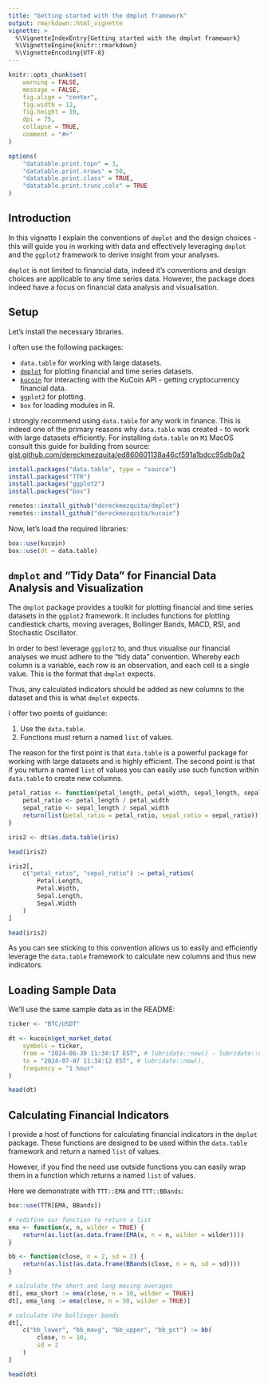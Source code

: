 ```yaml
---
title: "Getting started with the dmplot framework"
output: rmarkdown::html_vignette
vignette: >
  %\VignetteIndexEntry{Getting started with the dmplot framework}
  %\VignetteEngine{knitr::rmarkdown}
  %\VignetteEncoding{UTF-8}
---
```


```r
knitr::opts_chunk$set(
    warning = FALSE,
    message = FALSE,
    fig.align = "center",
    fig.width = 12,
    fig.height = 10,
    dpi = 75,
    collapse = TRUE,
    comment = "#>"
)

options(
    "datatable.print.topn" = 3,
    "datatable.print.nrows" = 50,
    "datatable.print.class" = TRUE,
    "datatable.print.trunc.cols" = TRUE
)
```

## Introduction

In this vignette I explain the conventions of `dmplot` and the design choices - this will guide you in working with data and effectively leveraging `dmplot` and the `ggplot2` framework to derive insight from your analyses.

`dmplot` is not limited to financial data, indeed it's conventions and design choices are applicable to any time series data. However, the package does indeed have a focus on financial data analysis and visualisation.

## Setup

Let's install the necessary libraries.

I often use the following packages:

- `data.table` for working with large datasets.
- [`dmplot`](https://github.com/dereckmezquita/dmplot) for plotting financial and time series datasets.
- [`kucoin`](https://github.com/dereckmezquita/kucoin) for interacting with the KuCoin API - getting cryptocurrency financial data.
- `ggplot2` for plotting.
- `box` for loading modules in R.

I strongly recommend using `data.table` for any work in finance. This is indeed one of the primary reasons why `data.table` was created - to work with large datasets efficiently. For installing `data.table` on `M1` MacOS consult this guide for building from source: [gist.github.com/dereckmezquita/ed860601138a46cf591a1bdcc95db0a2](https://gist.github.com/dereckmezquita/ed860601138a46cf591a1bdcc95db0a2)

```r
install.packages("data.table", type = "source")
install.packages("TTR")
install.packages("ggplot2")
install.packages("box")

remotes::install_github("dereckmezquita/dmplot")
remotes::install_github("dereckmezquita/kucoin")
```

Now, let's load the required libraries:

```r
box::use(kucoin)
box::use(dt = data.table)
```

## `dmplot` and "Tidy Data" for Financial Data Analysis and Visualization

The `dmplot` package provides a toolkit for plotting financial and time series datasets in the `ggplot2` framework. It includes functions for plotting candlestick charts, moving averages, Bollinger Bands, MACD, RSI, and Stochastic Oscillator.

In order to best leverage `ggplot2` to, and thus visualise our financial analyses we must adhere to the "tidy data" convention. Whereby each column is a variable, each row is an observation, and each cell is a single value. This is the format that `dmplot` expects.

Thus, any calculated indicators should be added as new columns to the dataset and this is what `dmplot` expects. 

I offer two points of guidance:

1. Use the `data.table`.
1. Functions must return a named `list` of values.

The reason for the first point is that `data.table` is a powerful package for working with large datasets and is highly efficient. The second point is that if you return a named `list` of values you can easily use such function within `data.table` to create new columns.

```r
petal_ratios <- function(petal_length, petal_width, sepal_length, sepal_width) {
    petal_ratio <- petal_length / petal_width
    sepal_ratio <- sepal_length / sepal_width
    return(list(petal_ratio = petal_ratio, sepal_ratio = sepal_ratio))
}

iris2 <- dt$as.data.table(iris)

head(iris2)

iris2[,
    c("petal_ratio", "sepal_ratio") := petal_ratios(
        Petal.Length,
        Petal.Width,
        Sepal.Length,
        Sepal.Width
    )
]

head(iris2)
```

As you can see sticking to this convention allows us to easily and efficiently leverage the `data.table` framework to calculate new columns and thus new indicators.

## Loading Sample Data

We'll use the same sample data as in the README:

```r
ticker <- "BTC/USDT"

dt <- kucoin$get_market_data(
    symbols = ticker,
    from = "2024-06-30 11:34:17 EST", # lubridate::now() - lubridate::days(7),
    to = "2024-07-07 11:34:12 EST", # lubridate::now(),
    frequency = "1 hour"
)

head(dt)
```


## Calculating Financial Indicators

I provide a host of functions for calculating financial indicators in the `dmplot` package. These functions are designed to be used within the `data.table` framework and return a named `list` of values.

However, if you find the need use outside functions you can easily wrap them in a function which returns a named `list` of values.

Here we demonstrate with `TTT::EMA` and `TTT::BBands`:

```r
box::use(TTR[EMA, BBands])

# redifine our function to return a list
ema <- function(x, n, wilder = TRUE) {
    return(as.list(as.data.frame(EMA(x, n = n, wilder = wilder))))
}

bb <- function(close, n = 2, sd = 2) {
    return(as.list(as.data.frame(BBands(close, n = n, sd = sd))))
}

# calculate the short and long moving averages
dt[, ema_short := ema(close, n = 10, wilder = TRUE)]
dt[, ema_long := ema(close, n = 50, wilder = TRUE)]

# calculate the bollinger bands
dt[,
    c("bb_lower", "bb_mavg", "bb_upper", "bb_pct") := bb(
        close, n = 10,
        sd = 2
    )
]

head(dt)
```
